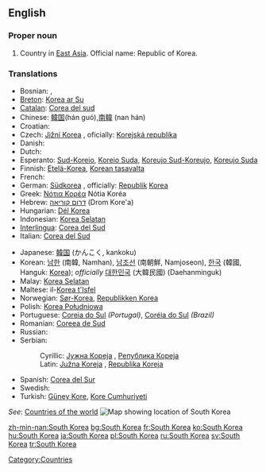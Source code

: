 ==English==
{{wikipedia}}

===Proper noun===
{{en-proper noun|sg=[[South]] [[Korea]]}}

# Country in [[East Asia]]. Official name: Republic of Korea.

===Translations===
{{rfc-level|Translations at L3+ (AutoFormat would have corrected level of Translations)}}
{{top}}
* Bosnian: {{t-|bs|Južna Koreja|f}}, {{t-|bs|Republika Koreja|f}}
*[[Breton]]: [[Korea ar Su]]
*[[Catalan]]: [[Corea del sud]] {{f}}
*Chinese: [[韓国]](hán guó),[[南韓]] (nan hán)
*Croatian: {{t-|hr|Južna Koreja|f}}
*Czech: [[Jižní Korea]] {{f}}, oficially: [[Korejská republika]] {{f}}
* Danish: {{t-|da|Sydkorea}}
* Dutch: {{t+|nl|Zuid-Korea}}
*Esperanto: [[Sud-Koreio]], [[Koreio Suda]], [[Koreujo Sud-Koreujo]], [[Koreujo Suda]]
*Finnish: [[Etelä-Korea]], [[Korean tasavalta]]
* French: {{t+|fr|Corée du Sud|f}}
*German: [[Südkorea]] {{n}}, officially: [[Republik]] [[Korea]] {{f}}
*Greek: [[Νότια Κορέα]] Nótia Koréa {{f}}
*Hebrew: [[דרום קוריאה]] (Drom Kore'a)
*Hungarian: [[Dél Korea]]
*Indonesian: [[Korea Selatan]]
*[[Interlingua]]: [[Corea del Sud]]
*Italian: [[Corea del Sud]]
{{mid}}
*Japanese: [[韓国]] (かんこく, kankoku)
*Korean: [[남한]] (南韓, Namhan), [[남조선]] (南朝鮮, Namjoseon), [[한국]] (韓國, Hanguk: [[Korea]]); ''officially'' [[대한민국]] (大韓民國) (Daehanminguk)
*Malay: [[Korea Selatan]]
*Maltese: il-[[Korea t'Isfel]]
*Norwegian: [[Sør-Korea]], [[Republikken Korea]]
*Polish: [[Korea Południowa]]
*Portuguese: [[Coreia do Sul]] ''(Portugal)'', [[Coréia do Sul]] ''(Brazil)''
*Romanian: [[Coreea de Sud]] {{f}}
* Russian: {{t-|ru|Южная Корея|sc=Cyrl}}
*Serbian:
*:Cyrillic: [[Јужна Кореја]] {{f}}, [[Република Кореја]] {{f}}
*:Latin: [[Južna Koreja]] {{f}}, [[Republika Koreja]] {{f}}
*Spanish: [[Corea del Sur]]
* Swedish: {{t+|sv|Sydkorea}}
*Turkish: [[Güney Kore]], [[Kore Cumhuriyeti]]
{{bottom}}

''See'': [[Appendix:Countries of the world|Countries of the world]]
[[Image:LocationSouthKorea.png|thumb|Map showing location of South Korea]]

[[Category:Countries]]

[[zh-min-nan:South Korea]]
[[bg:South Korea]]
[[fr:South Korea]]
[[ko:South Korea]]
[[hu:South Korea]]
[[ja:South Korea]]
[[pl:South Korea]]
[[ru:South Korea]]
[[sv:South Korea]]
[[tr:South Korea]]